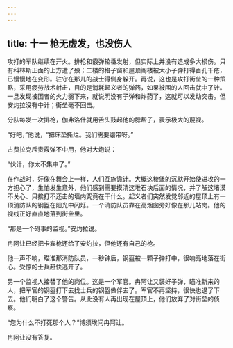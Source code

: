 ```yaml
---
---
---
```

title: 十一 枪无虚发，也没伤人
---




攻打的军队继续在开火。排枪和霰弹轮番发射，但实际上并没有造成多大损伤。只有科林斯正面的上方遭了殃；二楼的格子窗和屋顶阁楼被大小子弹打得百孔千疮，已慢慢地在变形。驻守在那儿的战士得侧身躲开。再说，这也是攻打街垒的一种策略，采用疲劳战术射击，目的是消耗起义者的弹药，如果被围的人回击就中了计。一旦发现被围者的火力弱下来，就说明没有子弹和炸药了，这就可以发动突击。但安灼拉没有中计；街垒毫不回击。

分队每发一次排枪，伽弗洛什就用舌头鼓起他的腮帮子，表示极大的蔑视。

“好吧，”他说，“把床垫撕烂。我们需要绷带呀。”

古费拉克斥责霰弹不中用，他对大炮说：

“伙计，你太不集中了。”

在作战时，好像在舞会上一样，人们互施诡计。大概这棱堡的沉默开始使进攻的一方担心了，生怕发生意外，他们感到需要摸清这堆石块后面的情况，并了解这堵漠不关心、只挨打不还击的墙内究竟在干什么。起义者们突然发觉邻近的屋顶上有一顶消防队的钢盔在阳光中闪烁。一个消防队员靠在高烟囱旁好像在那儿站岗。他的视线正好直直地落到街垒里。

“那是一个碍事的监视。”安灼拉说。

冉阿让已经把卡宾枪还给了安灼拉，但他还有自己的枪。

他一声不响，瞄准那消防队员，一秒钟后，钢盔被一颗子弹打中，很响亮地落在街心。受惊的士兵赶快逃开了。

另一个监视人接替了他的岗位。这是一个军官。冉阿让又装好子弹，瞄准新来的人，把军官的钢盔打下去找士兵的钢盔做伴去了。军官不再坚持，很快也退了下去。他们明白了这个警告。从此没有人再出现在屋顶上，他们放弃了对街垒的侦察。

“您为什么不打死那个人？”博须埃问冉阿让。

冉阿让没有答复。